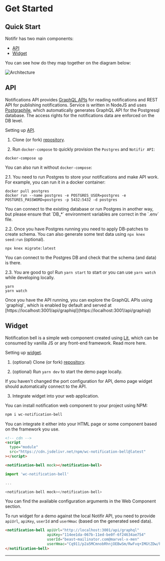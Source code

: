 
# Get Started

## Quick Start

Notifir has two main components:
* [API](https://github.com/notifir/api)
* [Widget](https://github.com/notifir/widget)

You can see how do they map together on the diagram below:

<Bleed>![Architecture](/docs/01_architecture.png)</Bleed>

## API

Notifications API provides [GraphQL APIs](https://graphql.org/) for reading notifications and REST API for publishing notifications. Service is written in NodeJS and uses [Postgraphile](https://www.graphile.org/postgraphile/), which automatically generates GraphQL API for the Postgresql database. The access rights for the notifications data are enforced on the DB level.

Setting up [API](https://github.com/notifir/api).

1. Clone (or fork) [repository](https://github.com/notifir/api).

2. Run `docker-compose` to quickly provision the `Postgres` and `Notifir API`:

```shell
docker-compose up
```

You can also run it without `docker-compose`:

2.1. You need to run Postgres to store your notifications and make API work. For example, you can run it in a docker container:

```shell
docker pull postgres
docker run --name postgres -e POSTGRES_USER=postgres -e POSTGRES_PASSWORD=postgres -p 5432:5432 -d postgres
```

<Callout>
  You can connect to the existing database or run Postgres in another way, but please ensure that `DB_*` environment variables are correct in the `.env` file.
</Callout>

2.2. Once you have Postgres running you need to apply DB-patches to create schema. You can also generate some test data using `npx knex seed:run` (optional).

```shell
npx knex migrate:latest
```

You can connect to the Postgres DB and check that the schema (and data) is there.

2.3. You are good to go! Run `yarn start` to start or you can use `yarn watch` while developing locally.

```shell
yarn
yarn watch
```

<Callout>
  Once you have the API running, you can explore the GraphQL APIs using `graphiql`, which is enabled by default and served at [https://localhost:3001/api/graphiql](https://localhost:3001/api/graphiql)
</Callout>

## Widget

Notification bell is a simple web component created using [Lit](https://lit.dev), which can be consumed by vanilla JS or any front-end framework. Read more here.

Setting up [widget](https://github.com/notifir/widget).

1. (optional) Clone (or fork) [repository](https://github.com/notifir/widget).

2. (optional) Run `yarn dev` to start the demo page locally.

<Callout>
  If you haven't changed the port configuration for API, demo page widget should automatically connect to the API.
</Callout>

3. Integrate widget into your web application.

You can install notification web component to your project using NPM:

```bash
npm i wc-notification-bell
```

You can integrate it either into your HTML page or some component based on the framework you use.

```html
<!-- cdn -->
<script
  type="module"
  src="https://cdn.jsdelivr.net/npm/wc-notification-bell@latest"
></script>

<notification-bell mock></notification-bell>
```


```ts
import 'wc-notification-bell'

...

<notification-bell mock></notification-bell>
```

<Callout>
  You can find the available configuration arguments in the Web Component section.
</Callout>

To run widget for a demo against the local Notifir API, you need to provide `apiUrl`, `apiKey`, `userId` and `userHmac` (based on the generated seed data).

```html
<notification-bell apiUrl="http://localhost:3001/api/graphql"
                   apiKey="114ee1da-067b-11ed-be0f-6f24634ae754"
                   userId="beast~mailinator.com@marvel-x-men"
                   userHmac="Cq911/p2a5MCmnobRhnjOEBwSm/RwFvq+IMGtZDw/hk=">
</notification-bell>
```

---

<span id="sidebar-and-anchor-links" />
